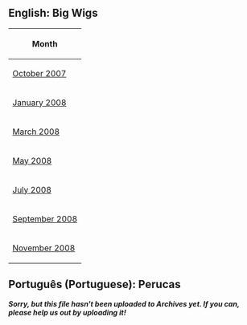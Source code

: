 
==English: Big Wigs==

<center>
{|class="wikitable" border="1"
!Month
|-
|[[Media:October2007bigwigs.swf|October 2007]]
|-
|[[Media:JanWigs08.swf|January 2008]]
|-
|[[Media:March2008Wigs.swf|March 2008]]
|-
|[[Media:BWSep2008.swf|May 2008]]
|-
|[[Media:JulyWigs.swf|July 2008]]
|-
|[[Media:SptWigs.swf|September 2008]]
|-
|[[Media:NovWigs.swf|November 2008]]
|}
</center>

==Português (Portuguese): Perucas==
 
''' ''Sorry, but this file hasn't been uploaded to Archives yet. If you can, please help us out by uploading it!'' '''
